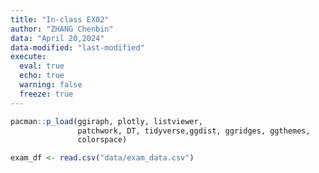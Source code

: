 ```yaml
---
title: "In-class EX02"
author: "ZHANG Chenbin"
data: "April 20,2024"
data-modified: "last-modified"
execute: 
  eval: true
  echo: true
  warning: false
  freeze: true
---
```


```r
pacman::p_load(ggiraph, plotly, listviewer,
               patchwork, DT, tidyverse,ggdist, ggridges, ggthemes,
               colorspace) 
```
```r
exam_df <- read.csv("data/exam_data.csv")
```





















